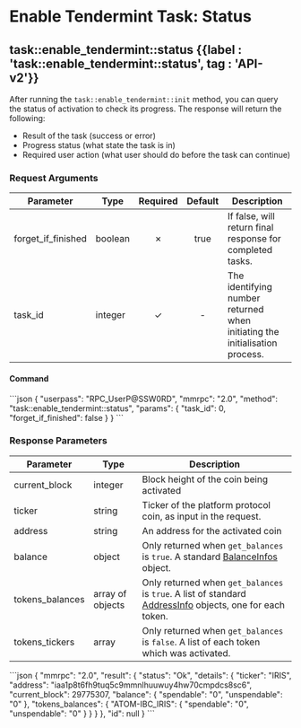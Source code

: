
# Enable Tendermint Task: Status

## task::enable\_tendermint::status {{label : 'task::enable_tendermint::status', tag : 'API-v2'}}

After running the `task::enable_tendermint::init` method, you can query the status of activation to check its progress. The response will return the following:

*   Result of the task (success or error)
*   Progress status (what state the task is in)
*   Required user action (what user should do before the task can continue)

### Request Arguments

| Parameter            | Type    | Required | Default | Description                                                                 |
| -------------------- | ------- | :------: | :-----: | --------------------------------------------------------------------------- |
| forget\_if\_finished | boolean |     ✗    |   true  | If false, will return final response for completed tasks.                   |
| task\_id             | integer |     ✓    |    -    | The identifying number returned when initiating the initialisation process. |

#### Command

<CodeGroup title="Tendermint Activation Status" tag="POST" label="task::enable_tendermint::status" mm2MethodDecorate="true">
  ```json
  {
    "userpass": "RPC_UserP@SSW0RD",
    "mmrpc": "2.0",
    "method": "task::enable_tendermint::status",
    "params": {
      "task_id": 0,
      "forget_if_finished": false
    }
  }
  ```
</CodeGroup>

### Response Parameters

| Parameter        | Type             | Description                                                                                                                                                                   |
| ---------------- | ---------------- | ----------------------------------------------------------------------------------------------------------------------------------------------------------------------------- |
| current\_block   | integer          | Block height of the coin being activated                                                                                                                                      |
| ticker           | string           | Ticker of the platform protocol coin, as input in the request.                                                                                                                |
| address          | string           | An address for the activated coin                                                                                                                                             |
| balance          | object           | Only returned when `get_balances` is `true`. A standard [BalanceInfos](/komodo-defi-framework/api/common_structures/wallet/#balance-info) object.                             |
| tokens\_balances | array of objects | Only returned when `get_balances` is `true`. A list of standard [AddressInfo](/komodo-defi-framework/api/common_structures/wallet/#address-info) objects, one for each token. |
| tokens\_tickers  | array            | Only returned when `get_balances` is `false`. A list of each token which was activated.                                                                                       |

<CollapsibleSection expandedText="Hide Response" collapsedText="Show Response">
  ```json
  {
    "mmrpc": "2.0",
    "result": {
      "status": "Ok",
      "details": {
        "ticker": "IRIS",
        "address": "iaa1p8t6fh9tuq5c9mmnlhuuwuy4hw70cmpdcs8sc6",
        "current_block": 29775307,
        "balance": {
          "spendable": "0",
          "unspendable": "0"
        },
        "tokens_balances": {
          "ATOM-IBC_IRIS": {
            "spendable": "0",
            "unspendable": "0"
          }
        }
      }
    },
    "id": null
  }
  ```
</CollapsibleSection>
